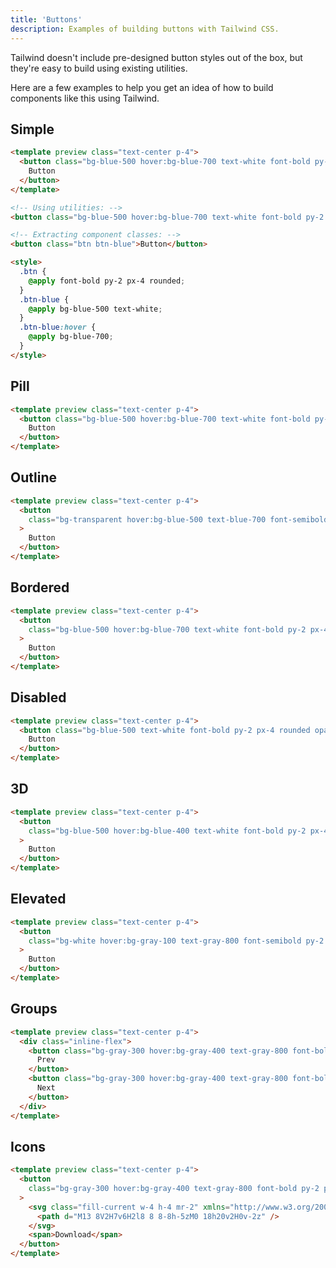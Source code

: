 ```yaml
---
title: 'Buttons'
description: Examples of building buttons with Tailwind CSS.
---
```


Tailwind doesn't include pre-designed button styles out of the box, but they're easy to build using existing utilities.

Here are a few examples to help you get an idea of how to build components like this using Tailwind.

## Simple

```html
<template preview class="text-center p-4">
  <button class="bg-blue-500 hover:bg-blue-700 text-white font-bold py-2 px-4 rounded">
    Button
  </button>
</template>

<!-- Using utilities: -->
<button class="bg-blue-500 hover:bg-blue-700 text-white font-bold py-2 px-4 rounded">Button</button>

<!-- Extracting component classes: -->
<button class="btn btn-blue">Button</button>

<style>
  .btn {
    @apply font-bold py-2 px-4 rounded;
  }
  .btn-blue {
    @apply bg-blue-500 text-white;
  }
  .btn-blue:hover {
    @apply bg-blue-700;
  }
</style>
```

## Pill

```html
<template preview class="text-center p-4">
  <button class="bg-blue-500 hover:bg-blue-700 text-white font-bold py-2 px-4 rounded-full">
    Button
  </button>
</template>
```

## Outline

```html
<template preview class="text-center p-4">
  <button
    class="bg-transparent hover:bg-blue-500 text-blue-700 font-semibold hover:text-white py-2 px-4 border border-blue-500 hover:border-transparent rounded"
  >
    Button
  </button>
</template>
```

## Bordered

```html
<template preview class="text-center p-4">
  <button
    class="bg-blue-500 hover:bg-blue-700 text-white font-bold py-2 px-4 border border-blue-700 rounded"
  >
    Button
  </button>
</template>
```

## Disabled

```html
<template preview class="text-center p-4">
  <button class="bg-blue-500 text-white font-bold py-2 px-4 rounded opacity-50 cursor-not-allowed">
    Button
  </button>
</template>
```

## 3D

```html
<template preview class="text-center p-4">
  <button
    class="bg-blue-500 hover:bg-blue-400 text-white font-bold py-2 px-4 border-b-4 border-blue-700 hover:border-blue-500 rounded"
  >
    Button
  </button>
</template>
```

## Elevated

```html
<template preview class="text-center p-4">
  <button
    class="bg-white hover:bg-gray-100 text-gray-800 font-semibold py-2 px-4 border border-gray-400 rounded shadow"
  >
    Button
  </button>
</template>
```

## Groups

```html
<template preview class="text-center p-4">
  <div class="inline-flex">
    <button class="bg-gray-300 hover:bg-gray-400 text-gray-800 font-bold py-2 px-4 rounded-l">
      Prev
    </button>
    <button class="bg-gray-300 hover:bg-gray-400 text-gray-800 font-bold py-2 px-4 rounded-r">
      Next
    </button>
  </div>
</template>
```

## Icons

```html
<template preview class="text-center p-4">
  <button
    class="bg-gray-300 hover:bg-gray-400 text-gray-800 font-bold py-2 px-4 rounded inline-flex items-center"
  >
    <svg class="fill-current w-4 h-4 mr-2" xmlns="http://www.w3.org/2000/svg" viewBox="0 0 20 20">
      <path d="M13 8V2H7v6H2l8 8 8-8h-5zM0 18h20v2H0v-2z" />
    </svg>
    <span>Download</span>
  </button>
</template>
```
